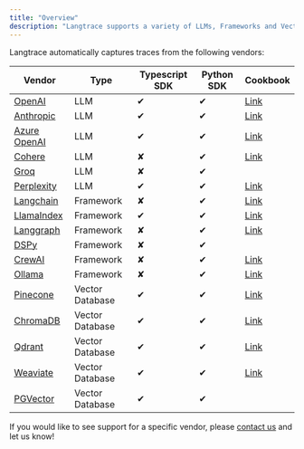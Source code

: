 ```yaml
---
title: "Overview"
description: "Langtrace supports a variety of LLMs, Frameworks and Vector databases."
---
```


Langtrace automatically captures traces from the following vendors:

| Vendor                                                                                | Type            | Typescript SDK | Python SDK | Cookbook                                                                                                                  |
| ------------------------------------------------------------------------------------- | --------------- | -------------- | ---------- | ------------------------------------------------------------------------------------------------------------------------- |
| [OpenAI](llm-tools/openai)                                                         | LLM             | &#x2714;       | &#x2714;   | [Link](https://github.com/Scale3-Labs/langtrace-recipes/blob/main/integrations/language-model/openai/starter.ipynb)       |
| [Anthropic](llm-tools/anthropic)                                                      | LLM             | &#x2714;       | &#x2714;   | [Link](https://github.com/Scale3-Labs/langtrace-recipes/blob/main/integrations/language-model/anthropic/starter.ipynb)    |
| [Azure OpenAI](llm-tools/azure-openai) | LLM             | &#x2714;       | &#x2714;   | [Link](https://github.com/Scale3-Labs/langtrace-recipes/blob/main/integrations/language-model/azure-openai/starter.ipynb) |
| [Cohere](llm-tools/cohere)                                                         | LLM             | &#x2718;       | &#x2714;   | [Link](https://github.com/Scale3-Labs/langtrace-recipes/blob/main/integrations/language-model/cohere/starter.ipynb)       |
| [Groq](https://groq.com/)                                                             | LLM             | &#x2718;       | &#x2714;   |                                                                                                                           |
| [Perplexity](https://perplexity.ai/)                                                  | LLM             | &#x2714;       | &#x2714;   | [Link](https://github.com/Scale3-Labs/langtrace-recipes/blob/main/integrations/tools/perplexity/starter.ipynb)            |
| [Langchain](llm-frameworks/langchain)                                                 | Framework       | &#x2718;       | &#x2714;   | [Link](https://github.com/Scale3-Labs/langtrace-recipes/blob/main/integrations/llm-framework/langchain/starter.ipynb)     |
| [LlamaIndex](llm-frameworks/llamaindex)                                               | Framework       | &#x2714;       | &#x2714;   | [Link](https://github.com/Scale3-Labs/langtrace-recipes/blob/main/integrations/llm-framework/llamaindex/starter.ipynb)    |
| [Langgraph](llm-frameworks/langchain)                                                 | Framework       | &#x2718;       | &#x2714;   | [Link](https://github.com/Scale3-Labs/langtrace-recipes/blob/main/integrations/llm-framework/langchain/starter.ipynb)     |
| [DSPy](llm-frameworks/dspy)                                                           | Framework       | &#x2718;       | &#x2714;   |                                                                                                                           |
| [CrewAI](llm-frameworks/crewai)                                                       | Framework       | &#x2718;       | &#x2714;   | [Link](https://github.com/Scale3-Labs/langtrace-recipes/blob/main/integrations/llm-framework/crewai/starter.ipynb)        |
| [Ollama](llm-tools/ollama)                                                            | Framework       | &#x2718;       | &#x2714;   | [Link](https://github.com/Scale3-Labs/langtrace-recipes/blob/main/integrations/tools/ollama/ollama-fashionista.ipynb)     |
| [Pinecone](https://www.pinecone.io/)                                                  | Vector Database | &#x2714;       | &#x2714;   | [Link](https://github.com/Scale3-Labs/langtrace-recipes/blob/main/integrations/vector-db/pinecone/starter.ipynb)          |
| [ChromaDB](vector-stores/chromadb)                                                    | Vector Database | &#x2714;       | &#x2714;   | [Link ](https://github.com/Scale3-Labs/langtrace-recipes/blob/main/integrations/vector-db/chromadb/starter.ipynb)         |
| [Qdrant](vector-stores/qdrant)                                                        | Vector Database | &#x2714;       | &#x2714;   | [Link](https://github.com/Scale3-Labs/langtrace-recipes/blob/main/integrations/vector-db/qdrant/starter.ipynb)            |
| [Weaviate](vector-stores/weaviate)                                                    | Vector Database | &#x2714;       | &#x2714;   | [Link](https://github.com/Scale3-Labs/langtrace-recipes/blob/main/integrations/vector-db/weaviate/starter.ipynb)          |
| [PGVector](https://github.com/pgvector/pgvector/)                                     | Vector Database | &#x2714;       | &#x2714;   |                                                                                                                           |

If you would like to see support for a specific vendor, please [contact us](https://calendar.app.google/Go5gXNPcqZjAY4i47) and let us know!
